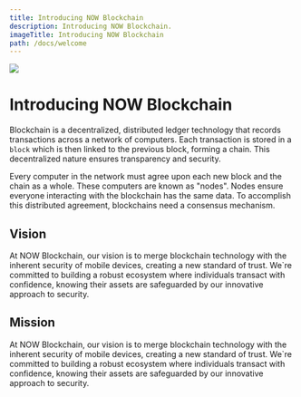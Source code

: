```yaml
---
title: Introducing NOW Blockchain
description: Introducing NOW Blockchain.
imageTitle: Introducing NOW Blockchain
path: /docs/welcome
---
```



<Bleed>![](/bannerblockchain.png)</Bleed>

# Introducing NOW Blockchain

Blockchain is a decentralized, distributed ledger technology that records transactions across a network of computers. Each transaction is stored in a `block` which is then linked to the previous block, forming a chain. This decentralized nature ensures transparency and security.

Every computer in the network must agree upon each new block and the chain as a whole. These computers are known as "nodes". Nodes ensure everyone interacting with the blockchain has the same data. To accomplish this distributed agreement, blockchains need a consensus mechanism.

## Vision

At NOW Blockchain, our vision is to merge blockchain technology with the inherent security of mobile devices, creating a new standard of trust. We`re committed to building a robust ecosystem where individuals transact with confidence, knowing their assets are safeguarded by our innovative approach to security.

## Mission

At NOW Blockchain, our vision is to merge blockchain technology with the inherent security of mobile devices, creating a new standard of trust. We`re committed to building a robust ecosystem where individuals transact with confidence, knowing their assets are safeguarded by our innovative approach to security.
